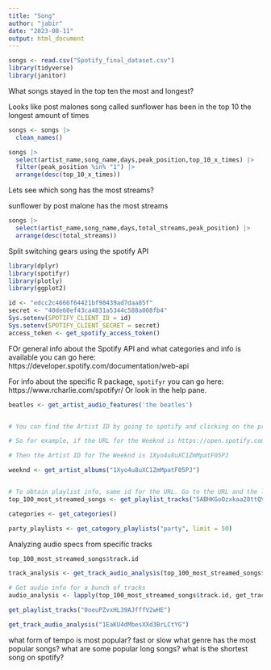 ```yaml
---
title: "Song"
author: "jabir"
date: "2023-08-11"
output: html_document
---
```


```r
songs <- read.csv("Spotify_final_dataset.csv")
library(tidyverse)
library(janitor)
```


What songs stayed in the top ten the most and longest?
 
 Looks like post malones song called sunflower has been in the top 10 the longest amount of times

 
```r
songs <- songs |>
  clean_names()
```


```r
songs |>
  select(artist_name,song_name,days,peak_position,top_10_x_times) |>
  filter(peak_position %in% "1") |>
  arrange(desc(top_10_x_times))
```


Lets see which song has the most streams?


sunflower by post malone has the most streams

```r
songs |>
  select(artist_name,song_name,days,total_streams,peak_position) |>
  arrange(desc(total_streams))
```

Split switching gears using the spotify API

```r
library(dplyr)
library(spotifyr)
library(plotly)
library(ggplot2)
```

```r
id <- "edcc2c4666f64421bf98439ad7daa85f"
secret <- "40de60ef43ca4831a5344c588a008fb4"
Sys.setenv(SPOTIFY_CLIENT_ID = id)
Sys.setenv(SPOTIFY_CLIENT_SECRET = secret)
access_token <- get_spotify_access_token()

```

FOr general info about the Spotify API and what categories and info is available you can go here: https://developer.spotify.com/documentation/web-api

For info about the specific R package, `spotifyr` you can go here: https://www.rcharlie.com/spotifyr/
Or look in the help pane. 

```r
beatles <- get_artist_audio_features('the beatles')


# You can find the Artist ID by going to spotify and clicking on the profile and obtaining it from the URL: 

# So for example, if the URL for the Weeknd is https://open.spotify.com/artist/1Xyo4u8uXC1ZmMpatF05PJ

# Then the Artist ID for The Weeknd is 1Xyo4u8uXC1ZmMpatF05PJ

weeknd <- get_artist_albums("1Xyo4u8uXC1ZmMpatF05PJ")


# To obtain playlist info, same id for the URL. Go to the URL and the last part is the playlist ID 
top_100_most_streamed_songs <- get_playlist_tracks("5ABHKGoOzxkaa28ttQV9sE")

```



```r

categories <- get_categories()

party_playlists <- get_category_playlists("party", limit = 50)
```


Analyzing audio specs from specific tracks

```r
top_100_most_streamed_songs$track.id

track_analysis <- get_track_audio_analysis(top_100_most_streamed_songs$track.id[1])

# Get audio info for a bunch of tracks
audio_analysis <- lapply(top_100_most_streamed_songs$track.id, get_track_audio_analysis)

get_playlist_tracks("0oeuPZvxHL39AJfffV2wHE")

get_track_audio_analysis("1EaKU4dMbesXXd3BrLCtYG")
```
what form of tempo is most popular? fast or slow
what genre has the most popular songs?
what are some popular long songs?
what is the shortest song on spotify?




